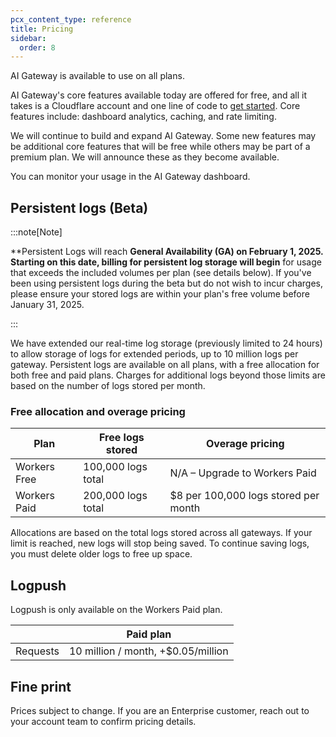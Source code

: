 ```yaml
---
pcx_content_type: reference
title: Pricing
sidebar:
  order: 8
---
```


AI Gateway is available to use on all plans.

AI Gateway's core features available today are offered for free, and all it takes is a Cloudflare account and one line of code to [get started](/ai-gateway/get-started/). Core features include: dashboard analytics, caching, and rate limiting.

We will continue to build and expand AI Gateway. Some new features may be additional core features that will be free while others may be part of a premium plan. We will announce these as they become available.

You can monitor your usage in the AI Gateway dashboard.

## Persistent logs (Beta)

:::note[Note]

**Persistent Logs will reach **General Availability (GA) on February 1, 2025. Starting on this date, billing for persistent log storage will begin** for usage that exceeds the included volumes per plan (see details below). If you've been using persistent logs during the beta but do not wish to incur charges, please ensure your stored logs are within your plan's free volume before January 31, 2025. 

:::

We have extended our real-time log storage (previously limited to 24 hours) to allow storage of logs for extended periods, up to 10 million logs per gateway. Persistent logs are available on all plans, with a free allocation for both free and paid plans. Charges for additional logs beyond those limits are based on the number of logs stored per month.

### Free allocation and overage pricing

| Plan         | Free logs stored   | Overage pricing                      |
| ------------ | ------------------ | ------------------------------------ |
| Workers Free | 100,000 logs total | N/A – Upgrade to Workers Paid        |
| Workers Paid | 200,000 logs total | $8 per 100,000 logs stored per month |

Allocations are based on the total logs stored across all gateways. If your limit is reached, new logs will stop being saved. To continue saving logs, you must delete older logs to free up space.

## Logpush

Logpush is only available on the Workers Paid plan.

|                       | Paid plan                          |
| --------------------- | ---------------------------------- |
| Requests              | 10 million / month, +$0.05/million |

## Fine print

Prices subject to change. If you are an Enterprise customer, reach out to your account team to confirm pricing details.
